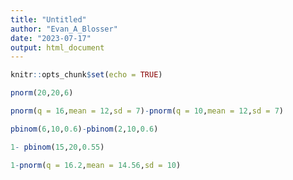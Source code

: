 ```yaml
---
title: "Untitled"
author: "Evan_A_Blosser"
date: "2023-07-17"
output: html_document
---
```


```r
knitr::opts_chunk$set(echo = TRUE)
```

```r
pnorm(20,20,6)
```
```r
pnorm(q = 16,mean = 12,sd = 7)-pnorm(q = 10,mean = 12,sd = 7)

pbinom(6,10,0.6)-pbinom(2,10,0.6)

1- pbinom(15,20,0.55)

1-pnorm(q = 16.2,mean = 14.56,sd = 10)
```

